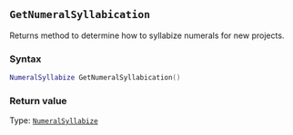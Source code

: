 ::: {.minipage data-latex="{\textwidth}"}
## `GetNumeralSyllabication`

Returns method to determine how to syllabize numerals for new projects.

### Syntax {-}

``` .lua
NumeralSyllabize GetNumeralSyllabication()
```

### Return value {-}

Type: [`NumeralSyllabize`](#numeralsyllabize)
:::
